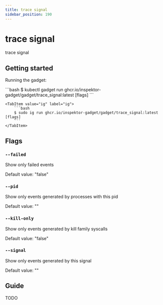 ```yaml
---
title: trace signal
sidebar_position: 190
---
```



# trace signal

trace signal

## Getting started

Running the gadget:

<Tabs groupId="env">
    <TabItem value="kubectl-gadget" label="kubectl gadget">
        ```bash
        $ kubectl gadget run ghcr.io/inspektor-gadget/gadget/trace_signal:latest [flags]
        ```
    </TabItem>

    <TabItem value="ig" label="ig">
        ```bash
        $ sudo ig run ghcr.io/inspektor-gadget/gadget/trace_signal:latest [flags]
        ```
    </TabItem>
</Tabs>

## Flags

### `--failed`

Show only failed events

Default value: "false"

### `--pid`

Show only events generated by processes with this pid

Default value: ""

### `--kill-only`

Show only events generated by kill family syscalls

Default value: "false"

### `--signal`

Show only events generated by this signal

Default value: ""

## Guide

TODO
